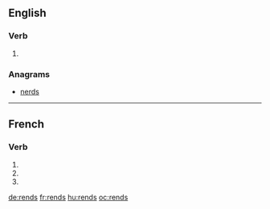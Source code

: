 ==English==

===Verb===
{{head|en}}

# {{en-third-person singular of|rend}}

===Anagrams===
* [[nerds#English|nerds]]

----

==French==

===Verb===
{{fr-verb-form}}

# {{conjugation of|rendre||1|s|pres|ind|lang=fr}}
# {{conjugation of|rendre||2|s|pres|ind|lang=fr}}
# {{conjugation of|rendre||2|s|imp|lang=fr}}

[[de:rends]]
[[fr:rends]]
[[hu:rends]]
[[oc:rends]]